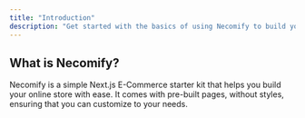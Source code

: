 ```yaml
---
title: "Introduction"
description: "Get started with the basics of using Necomify to build your Next.js E-Commerce store."
---
```


## What is Necomify?

Necomify is a simple Next.js E-Commerce starter kit that helps you build your online store with ease. It comes with pre-built pages, without styles, ensuring that you can customize to your needs.
